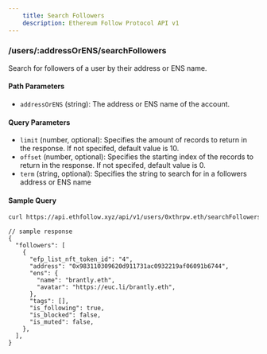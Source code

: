 ```yaml
---
    title: Search Followers
    description: Ethereum Follow Protocol API v1
---
```


### /users/\:addressOrENS/searchFollowers

Search for followers of a user by their address or ENS name.

#### Path Parameters

- `addressOrENS` (string): The address or ENS name of the account.

#### Query Parameters

- `limit` (number, optional): Specifies the amount of records to return in the response. If not specifed, default value is 10.
- `offset` (number, optional): Specifies the starting index of the records to return in the response. If not specifed, default value is 0.
- `term` (string, optional): Specifies the string to search for in a followers address or ENS name

#### Sample Query

```sh
curl https://api.ethfollow.xyz/api/v1/users/0xthrpw.eth/searchFollowers?term=brant
```

```jsonc
// sample response
{
  "followers": [
    {
      "efp_list_nft_token_id": "4",
      "address": "0x983110309620d911731ac0932219af06091b6744",
      "ens": {
        "name": "brantly.eth",
        "avatar": "https://euc.li/brantly.eth",
      },
      "tags": [],
      "is_following": true,
      "is_blocked": false,
      "is_muted": false,
    },
  ],
}
```
